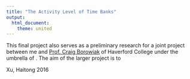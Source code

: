 ```yaml
---
title: "The Activity Level of Time Banks"
output:
  html_document:
    theme: united
---
```

This final project also serves as a preliminary research for a joint project between me and [Prof. Craig Borowiak](https://ww3.haverford.edu/politicalscience/faculty/borowiak/) of Haverford College under the umbrella of . The aim of the larger project is to 

Xu, Haitong 2016